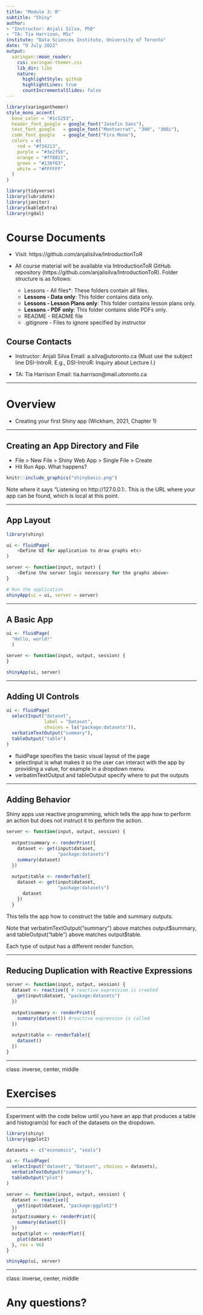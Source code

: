 ```yaml
---
title: "Module 3: R"
subtitle: "Shiny"
author:
- "Instructor: Anjali Silva, PhD"
- "TA: Tia Harrison, MSc"
institute: "Data Sciences Institute, University of Toronto"
date: "9 July 2022"
output:
  xaringan::moon_reader:
    css: xaringan-themer.css
    lib_dir: libs
    nature:
      highlightStyle: github
      highlightLines: true
      countIncrementalSlides: false
---
```


```r
library(xaringanthemer)
style_mono_accent(
  base_color = "#1c5253",
  header_font_google = google_font("Josefin Sans"),
  text_font_google   = google_font("Montserrat", "300", "300i"),
  code_font_google   = google_font("Fira Mono"),
  colors = c(
    red = "#f34213",
    purple = "#3e2f5b",
    orange = "#ff8811",
    green = "#136f63",
    white = "#FFFFFF"
  )
)

```

```r
library(tidyverse)
library(lubridate)
library(janitor)
library(kableExtra)
library(rgdal)
```

# Course Documents
* Visit: https://github.com/anjalisilva/IntroductionToR 

* All course material will be available via IntroductionToR GitHub repository (https://github.com/anjalisilva/IntroductionToR). Folder structure is as follows:
   * Lessons - All files*: These folders contain all files.
   * **Lessons - Data only**: This folder contains data only.
   * **Lessons - Lesson Plans only**: This folder contains lesson plans only.
   * **Lessons - PDF only**: This folder contains slide PDFs only.
   * README - README file
   * .gitignore - Files to ignore specified by instructor

## Course Contacts
* Instructor: Anjali Silva
  Email: a.silva@utoronto.ca (Must use the subject line DSI-IntroR.   E.g., DSI-IntroR: Inquiry about Lecture I.)

* TA: Tia Harrison
Email: tia.harrison@mail.utoronto.ca

---


# Overview

- Creating your first Shiny app (Wickham, 2021, Chapter 1)

---

## Creating an App Directory and File

- File > New File > Shiny Web App > Single File > Create
- Hit Run App. What happens?

```r
knitr::include_graphics("shinybasic.png")
```

Note where it says "Listening on http://127.0.0.1:<port number>. This is the URL where your app can be found, which is local at this point.

---

## App Layout

```r
library(shiny)

ui <- fluidPage(
    <Define UI for application to draw graphs etc>
)

server <- function(input, output) {
    <Define the server logic necessary for the graphs above>
}

# Run the application 
shinyApp(ui = ui, server = server)
```

---

## A Basic App

```r
ui <- fluidPage(
  "Hello, world!"
  )

server <- function(input, output, session) {
}

shinyApp(ui, server)
```

---

## Adding UI Controls

```r
ui <- fluidPage(
  selectInput("dataset",
              label = "Dataset",
              choices = ls("package:datasets")),
  verbatimTextOutput("summary"),
  tableOutput("table")
)
```

- fluidPage specifies the basic visual layout of the page
- selectInput is what makes it so the user can interact with the app by providing a value, for example in a dropdown menu.
- verbatimTextOutput and tableOutput specify where to put the outputs

---

## Adding Behavior

Shiny apps use reactive programming, which tells the app how to perform an action but does not instruct it to perform the action.

```r
server <- function(input, output, session) {
  
  output$summary <- renderPrint({
    dataset <- get(input$dataset,
                   "package:datasets")
    summary(dataset)
  })
  
  output$table <- renderTable({
    dataset <- get(input$dataset,
                   "package:datasets")
      dataset
    })
  }
```

This tells the app how to construct the table and summary outputs.

Note that verbatimTextOutput("summary") above matches output\$summary, and tableOutput("table") above matches output\$table.

Each type of output has a different render function.

---

## Reducing Duplication with Reactive Expressions

```r
server <- function(input, output, session) {
  dataset <- reactive({ # reactive expression is created
    get(input$dataset, "package:datasets")
  })
  
  output$summary <- renderPrint({
    summary(dataset()) #reactive expression is called
  })
  
  output$table <- renderTable({
    dataset()
  })
}
```

---

class: inverse, center, middle

# Exercises

---

Experiment with the code below until you have an app that produces a table and histogram(s) for each of the datasets on the dropdown.

```r
library(shiny)
library(ggplot2)

datasets <- c("economics", "seals")

ui <- fluidPage(
  selectInput("dataset", "Dataset", choices = datasets),
  verbatimTextOutput("summary"),
  tableOutput("plot")
)

server <- function(input, output, session) {
  dataset <- reactive({
    get(input$dataset, "package:ggplot2")
  })
  output$summary <- renderPrint({
    summary(dataset())
  })
  output$plot <- renderPlot({
    plot(dataset)
  }, res = 96)
}

shinyApp(ui, server)
```
---

class: inverse, center, middle

# Any questions?

